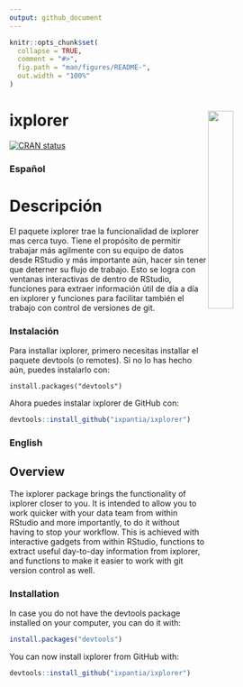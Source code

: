 ```yaml
---
output: github_document
---
```


<!-- README.md is generated from README.Rmd. Please edit that file -->

```r
knitr::opts_chunk$set(
  collapse = TRUE,
  comment = "#>",
  fig.path = "man/figures/README-",
  out.width = "100%"
)
```


# ixplorer <a href="url"><img src="https://storage.googleapis.com/ixplorer/ixplorer_logo.png" align="right" width="30%"></a>

<!-- badges: start -->
[![CRAN status](https://www.r-pkg.org/badges/version/ixplorer)](https://cran.r-project.org/package=ixplorer)
<!-- badges: end -->

### Español

# Descripción

El paquete ixplorer trae la funcionalidad de ixplorer mas cerca tuyo. Tiene el propósito de permitir trabajar más agilmente con su equipo de datos desde RStudio
y más importante aún, hacer sin tener que deterner su flujo de trabajo.
Esto se logra con ventanas interactivas de dentro de RStudio, funciones para extraer
información útil de día a día en ixplorer y funciones para 
facilitar también el trabajo con control de versiones de git.

### Instalación

Para installar ixplorer, primero necesitas installar el paquete devtools (o remotes). Si no lo has hecho aún, puedes instalarlo con:

```
install.packages("devtools")
```

Ahora puedes instalar ixplorer de GitHub con:

```r
devtools::install_github("ixpantia/ixplorer")
```

### English

## Overview

The ixplorer package brings the functionality of ixplorer closer to you. It is 
intended to allow you to work quicker with your data team from within RStudio
and more importantly, to do it without having to stop your workflow.
This is achieved with interactive gadgets from within RStudio, functions to extract useful day-to-day information from ixplorer, and functions to make it easier to work with git version control as well.

### Installation 

In case you do not have the devtools package installed on your computer, you can do it with:

```r
install.packages("devtools")
```

You can now install ixplorer from GitHub with:

```r
devtools::install_github("ixpantia/ixplorer")
```

